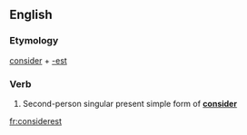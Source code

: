 ==English==

===Etymology===
[[consider]] + [[-est]]

===Verb===
{{en-verb form}}

# {{context|archaic}} Second-person singular present simple form of '''[[consider]]'''

[[fr:considerest]]
